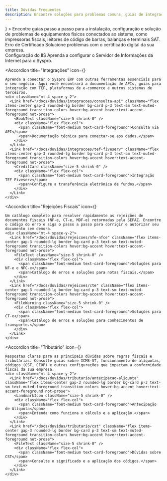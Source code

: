 ```yaml
---
title: Dúvidas Frequentes
description: Encontre soluções para problemas comuns, guias de integração, erros fiscais e questões tributárias.
---
```



<Accordions>
  <Accordion 
    title="Hardware" 
    icon={<HardDrive />}
  >
    Encontre guias passo a passo para a instalação, configuração e solução de problemas de equipamentos físicos conectados ao sistema, como impressoras fiscais, leitores de código de barras, balanças e terminais SAT.
    <div className="mt-4 space-y-2">
      <Link href="/docs/duvidas/hardware/certificado-erro" className="flex items-center gap-3 rounded-lg border bg-card p-3 text-sm text-muted-foreground transition-colors hover:bg-accent hover:text-accent-foreground not-prose">
        <ShieldCheck className="size-5 shrink-0" />
        <div className="flex flex-col">
          <span className="font-medium text-card-foreground">Erro de Certificado</span>
          <span>Solucione problemas com o certificado digital da sua empresa.</span>
        </div>
      </Link>
      <Link href="/docs/duvidas/hardware/configuracao-iis" className="flex items-center gap-3 rounded-lg border bg-card p-3 text-sm text-muted-foreground transition-colors hover:bg-accent hover:text-accent-foreground not-prose">
        <Server className="size-5 shrink-0" />
        <div className="flex flex-col">
          <span className="font-medium text-card-foreground">Configuração do IIS</span>
          <span>Aprenda a configurar o Servidor de Informações da Internet para o Syspro.</span>
        </div>
      </Link>
    </div>
  </Accordion>

  <Accordion 
    title="Integrações" 
    icon={<Share2 />}
  >
    Aprenda a conectar o Syspro ERP com outras ferramentas essenciais para o seu negócio. Aqui você encontrará a documentação de APIs, guias para integração com TEF, plataformas de e-commerce e outros sistemas de terceiros.
    <div className="mt-4 space-y-2">
      <Link href="/docs/duvidas/integracoes/consulta-api" className="flex items-center gap-3 rounded-lg border bg-card p-3 text-sm text-muted-foreground transition-colors hover:bg-accent hover:text-accent-foreground not-prose">
        <BookText className="size-5 shrink-0" />
        <div className="flex flex-col">
          <span className="font-medium text-card-foreground">Consulta via API</span>
          <span>Documentação técnica para conectar-se aos dados.</span>
        </div>
      </Link>
      <Link href="/docs/duvidas/integracoes/tef-fiveserv" className="flex items-center gap-3 rounded-lg border bg-card p-3 text-sm text-muted-foreground transition-colors hover:bg-accent hover:text-accent-foreground not-prose">
        <CreditCard className="size-5 shrink-0" />
        <div className="flex flex-col">
          <span className="font-medium text-card-foreground">Integração TEF Fiveserv</span>
          <span>Configure a transferência eletrônica de fundos.</span>
        </div>
      </Link>
    </div>
  </Accordion>

  <Accordion 
    title="Rejeições Fiscais" 
    icon={<AlertTriangle />}
  >
    Um catálogo completo para resolver rapidamente as rejeições de documentos fiscais (NF-e, CT-e, MDF-e) retornadas pela SEFAZ. Encontre o código do erro e siga o passo a passo para corrigir e autorizar seu documento sem demora.
    <div className="mt-4 space-y-2">
      <Link href="/docs/duvidas/rejeicoes/nfe-nfce" className="flex items-center gap-3 rounded-lg border bg-card p-3 text-sm text-muted-foreground transition-colors hover:bg-accent hover:text-accent-foreground not-prose">
        <FileText className="size-5 shrink-0" />
        <div className="flex flex-col">
          <span className="font-medium text-card-foreground">Soluções para NF-e e NFC-e</span>
          <span>Catálogo de erros e soluções para notas fiscais.</span>
        </div>
      </Link>
      <Link href="/docs/duvidas/rejeicoes/cte" className="flex items-center gap-3 rounded-lg border bg-card p-3 text-sm text-muted-foreground transition-colors hover:bg-accent hover:text-accent-foreground not-prose">
        <FileWarning className="size-5 shrink-0" />
        <div className="flex flex-col">
          <span className="font-medium text-card-foreground">Soluções para CT-e</span>
          <span>Catálogo de erros e soluções para conhecimentos de transporte.</span>
        </div>
      </Link>
    </div>
  </Accordion>

  <Accordion 
    title="Tributário" 
    icon={<Landmark />}
  >
    Respostas claras para as principais dúvidas sobre regras fiscais e tributárias. Consulte guias sobre ICMS-ST, funcionamento de alíquotas, códigos (CST, CFOP) e outras configurações que impactam a conformidade fiscal da sua empresa.
    <div className="mt-4 space-y-2">
      <Link href="/docs/duvidas/tributario/antecipacao-aliquota" className="flex items-center gap-3 rounded-lg border bg-card p-3 text-sm text-muted-foreground transition-colors hover:bg-accent hover:text-accent-foreground not-prose">
        <LandmarkIcon className="size-5 shrink-0" />
        <div className="flex flex-col">
          <span className="font-medium text-card-foreground">Antecipação de Alíquota</span>
          <span>Entenda como funciona o cálculo e a aplicação.</span>
        </div>
      </Link>
      <Link href="/docs/duvidas/tributario/cst" className="flex items-center gap-3 rounded-lg border bg-card p-3 text-sm text-muted-foreground transition-colors hover:bg-accent hover:text-accent-foreground not-prose">
        <FileText className="size-5 shrink-0" />
        <div className="flex flex-col">
          <span className="font-medium text-card-foreground">Dúvidas sobre CST</span>
          <span>Consulte o significado e a aplicação dos códigos.</span>
        </div>
      </Link>
    </div>
  </Accordion>
</Accordions>